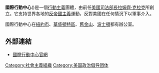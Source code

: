 '''國際行動中心'''({{lang-en|International Action Center}})是一個[[行動主義|行動主義]]團體，由前任[[美國司法部長|美國司法部長]][[拉姆齊·克拉克|拉姆齊·克拉克]]所創立。它支持世界各地的[[反帝國主義|反帝國主義]]運動，反對美國在任何情況下以軍事介入。

國際行動中心在[[紐約市|紐約市]]、[[華盛頓特區|華盛頓特區]]、[[舊金山|舊金山]]、[[波士頓|波士頓]]都有辦公室。

==外部連結==
* [http://www.iacenter.org/ 國際行動中心官網] {{Wayback|url=http://www.iacenter.org/ |date=20210106152358 }}

[[Category:社會主義組織|Category:社會主義組織]]
[[Category:美国政治倡导团体|Category:美国政治倡导团体]]
